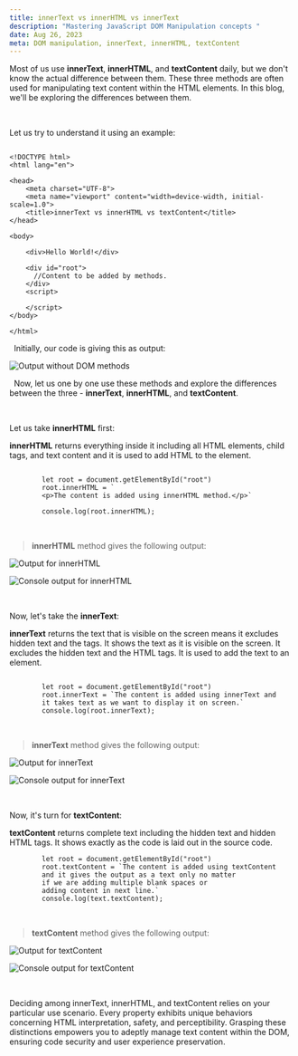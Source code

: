 ```yaml
---
title: innerText vs innerHTML vs innerText
description: "Mastering JavaScript DOM Manipulation concepts "
date: Aug 26, 2023
meta: DOM manipulation, innerText, innerHTML, textContent
---
```


Most of us use **innerText**, **innerHTML**, and **textContent** daily, but we don't know the actual difference between them. These three methods are often used for manipulating text content within the HTML elements. In this blog, we'll be exploring the differences between them.

&nbsp;

Let us try to understand it using an example:

```

<!DOCTYPE html>
<html lang="en">

<head>
    <meta charset="UTF-8">
    <meta name="viewport" content="width=device-width, initial-scale=1.0">
    <title>innerText vs innerHTML vs textContent</title>
</head>

<body>

    <div>Hello World!</div>
    
    <div id="root">
      //Content to be added by methods.
    </div>
    <script>
        
    </script>
</body>

</html>

```
&nbsp;
Initially, our code is giving this as output:

![Output without DOM methods](https://github.com/penandcode/devscripter/assets/72292130/7f389aed-e0e5-478b-8325-b54415bfedaa)


&nbsp;
Now, let us one by one use these methods and explore the differences between the three - **innerText**, **innerHTML**, and **textContent**.  
    
&nbsp;

Let us take **innerHTML** first:
  

**innerHTML** returns everything inside it including all HTML elements, child tags, and text content and it is used to add HTML to the element.
  

```

        let root = document.getElementById("root")
        root.innerHTML = `
        <p>The content is added using innerHTML method.</p>`

        console.log(root.innerHTML);

```

&nbsp;

> **innerHTML** method gives the following output:
  

![Output for innerHTML](https://github.com/penandcode/devscripter/assets/72292130/7a2a8acc-9d87-477f-93cc-b71e8d4e96e9)
  

![Console output for innerHTML ](https://github.com/penandcode/devscripter/assets/72292130/9ac9328f-f5ff-4192-af58-06911d08927c)

&nbsp;

Now, let's take the **innerText**:

**innerText** returns the text that is visible on the screen means it excludes hidden text and the tags. It shows the text as it is visible on the screen. It excludes the hidden text and the HTML tags. It is used to add the text to an element.

```

        let root = document.getElementById("root")
        root.innerText = `The content is added using innerText and
        it takes text as we want to display it on screen.`
        console.log(root.innerText);

```

&nbsp;  

>**innerText** method gives the following output:

![Output for innerText](https://github.com/penandcode/devscripter/assets/72292130/41543252-fdf8-47e1-9445-480ba96849d4)
  

![Console output for innerText ](https://github.com/penandcode/devscripter/assets/72292130/1172a475-0de9-436b-a01a-19f9d634d22f)
  
&nbsp;  

Now, it's turn for **textContent**:
  

**textContent** returns complete text including the hidden text and hidden HTML tags. It shows exactly as the code is laid out in the source code.
  

```
        let root = document.getElementById("root")
        root.textContent = `The content is added using textContent 
        and it gives the output as a text only no matter 
        if we are adding multiple blank spaces or 
        adding content in next line.`
        console.log(text.textContent);

```
  

&nbsp;

>**textContent** method gives the following output:

![Output for textContent](https://github.com/penandcode/devscripter/assets/72292130/de5b13d8-c38b-4954-adc1-b0dfe347505f)
  

![Console output for textContent ](https://github.com/penandcode/devscripter/assets/72292130/86316792-239b-4ffd-9237-41d3555ceee3)

&nbsp;

Deciding among innerText, innerHTML, and textContent relies on your particular use scenario. Every property exhibits unique behaviors concerning HTML interpretation, safety, and perceptibility. Grasping these distinctions empowers you to adeptly manage text content within the DOM, ensuring code security and user experience preservation.
